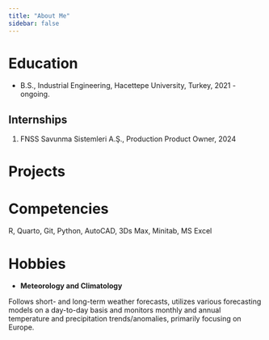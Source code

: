 ```yaml
---
title: "About Me"
sidebar: false 
---
```


# Education

-   B.S., Industrial Engineering, Hacettepe University, Turkey, 2021 - ongoing.

## Internships

1.  FNSS Savunma Sistemleri A.Ş., Production Product Owner, 2024

# Projects

# Competencies

R, Quarto, Git, Python, AutoCAD, 3Ds Max, Minitab, MS Excel

# Hobbies

-   **Meteorology and Climatology**

Follows short- and long-term weather forecasts, utilizes various forecasting models on a day-to-day basis and monitors monthly and annual temperature and precipitation trends/anomalies, primarily focusing on Europe.
